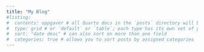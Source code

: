 ```yaml
---
title: "My Blog"
#listing: 
#  contents: oppgaver # all Quarto docs in the `posts` directory will be included on your listing page
#  type: grid # or `default` or `table`; each type has its own set of yaml options to include
#  sort: "date desc" # can also sort on more than one field
#  categories: true # allows you to sort posts by assigned categories 
---
```

